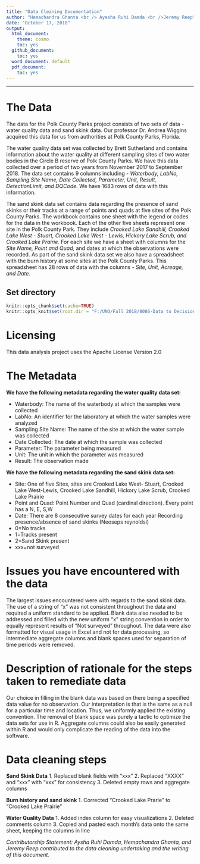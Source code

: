 ```yaml
---
title: "Data Cleaning Documentation"
author: "Hemachandra Ghanta <br /> Ayesha Ruhi Damda <br />Jeremy Reep"
date: "October 17, 2018"
output:
  html_document:
    theme: cosmo
    toc: yes
  github_document:
    toc: yes
  word_document: default
  pdf_document:
    toc: yes
---
```

* * *
# The Data
The data for the Polk County Parks project consists of two sets of data - water quality data and sand skink data. Our professor Dr. Andrea Wiggins acquired this data for us from authorities at Polk County Parks, Florida. 

The water quality data set was collected by Brett Sutherland and contains information about the water quality at different sampling sites of two water bodies in the Circle B reserve of Polk County Parks. We have this data collected over a period of two years from November 2017 to September 2018. The data set contains 9 columns including - _Waterbody, LabNo, Sampling Site Name, Date Collected, Parameter, Unit, Result, DetectionLimit, and DQCode._ We have 1683 rows of data with this information.

The sand skink data set contains data regarding the presence of sand skinks or their tracks at a range of points and quads at five sites of the Polk County Parks. The workbook contains one sheet with the legend or codes for the data in the workbook. Each of the other five sheets represent one site in the Polk County Park. They include _Crooked Lake Sandhill, Crooked Lake West - Stuart, Crooked Lake West - Lewis, Hickory Lake Scrub, and Crooked Lake Prairie._ For each site we have a sheet with columns for the _Site Name, Point and Quad,_ and dates at which the observations were recorded. As part of the sand skink data set we also have a spreadsheet with the burn history at some sites at the Polk County Parks. This spreadsheet has 28 rows of data with the columns - _Site, Unit, Acreage, and Date._

## Set directory
```r
knitr::opts_chunk$set(cache=TRUE)
knitr::opts_knit$set(root.dir = "F:/UNO/Fall 2018/8086-Data to Decisions") 
```

# Licensing
This data analysis project uses the Apache License Version 2.0

# The Metadata
**We have the following metadata regarding the water quality data set:**

* Waterbody: The name of the waterbody at which the samples were collected
* LabNo: An identifier for the laboratory at which the water samples were analyzed
* Sampling Site Name: The name of the site at which the water sample was collected
* Date Collected: The date at which the sample was collected
* Parameter: The parameter being measured
* Unit: The unit in which the parameter was measured
* Result: The observation made

**We have the following metadata regarding the sand skink data set:**

* Site: One of five Sites, sites are Crooked Lake West- Stuart, Crooked Lake West-Lewis, Crooked Lake Sandhill, Hickory Lake Scrub, Crooked Lake Prairie
* Point and Quad: Point Number and Quad (cardinal direction). Every point has a N, E, S,W
* Date: There are 8 consecutive survey dates for each year
Recording presence/absence of sand skinks (Neoseps reynoldsi) 
* 0=No tracks
* 1=Tracks present
* 2=Sand Skink present
* xxx=not surveyed

# Issues you have encountered with the data
The largest issues encountered were with regards to the sand skink data. The use of a string of "x" was not consistent throughout the data and required a uniform standard to be applied. Blank data also needed to be addressed and filled with the new uniform "x" string convention in order to equally represent results of "Not surveyed" throughout. The data were also formatted for visual usage in Excel and not for data processing, so intermediate aggregate columns and blank spaces used for separation of time periods were removed.

# Description of rationale for the steps taken to remediate data
Our choice in filling in the blank data was based on there being a specified data value for no observation. Our interpretation is that is the same as a null for a particular time and location. Thus, we uniformly applied the existing convention. The removal of blank space was purely a tactic to optimize the data sets for use in R. Aggregate columns could also be easily generated within R and would only complicate the reading of the data into the software.

# Data cleaning steps
**Sand Skink Data**
1. Replaced blank fields with "xxx"
2. Replaced "XXXX" and "xxx" with "xxx" for consistency
3. Deleted empty rows and aggregate columns

**Burn history and sand skink**
1. Corrected "Crooked Lake Prarie" to "Crooked Lake Prairie"

**Water Quality Data**
1. Added index column for easy visualizations
2. Deleted comments column 
3. Copied and pasted each month's data onto the same sheet, keeping the columns in line


_Contributorship Statement: Aysha Ruhi Damda, Hemachandra Ghanta, and Jeremy Reep contributed to the data cleaning undertaking and the writing of this document._
